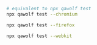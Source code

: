 
<BrowserTabs skipAll>
<TabItem value="chromium">

```bash
# equivalent to npx qawolf test
npx qawolf test --chromium
```

</TabItem>
<TabItem value="firefox">

```bash
npx qawolf test --firefox
```

</TabItem>
<TabItem value="webkit">

```bash
npx qawolf test --webkit
```

</TabItem>
</BrowserTabs>
